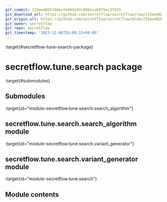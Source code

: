 ```yaml
---
git_commit: 215ee402b76decfeb01e97c0861cab9f5ec3f823
git_download_url: https://github.com/secretflow/secretflow/raw/215ee402b76decfeb01e97c0861cab9f5ec3f823/docs/source/secretflow.tune.search.rst
git_origin_url: https://github.com/secretflow/secretflow/blob/215ee402b76decfeb01e97c0861cab9f5ec3f823/docs/source/secretflow.tune.search.rst
git_owner: secretflow
git_repo: secretflow
git_timestamp: '2023-12-06T20:08:22+08:00'
---
```


:target{#secretflow-tune-search-package}

# secretflow\.tune.search package

:target{#submodules}

## Submodules

:target{id="module-secretflow.tune.search.search_algorithm"}

## <Target id="secretflow-tune-search-search-algorithm-module" />secretflow\.tune.search.search\_algorithm module

:target{id="module-secretflow.tune.search.variant_generator"}

## <Target id="secretflow-tune-search-variant-generator-module" />secretflow\.tune.search.variant\_generator module

:target{id="module-secretflow.tune.search"}

## <Target id="module-contents" />Module contents
